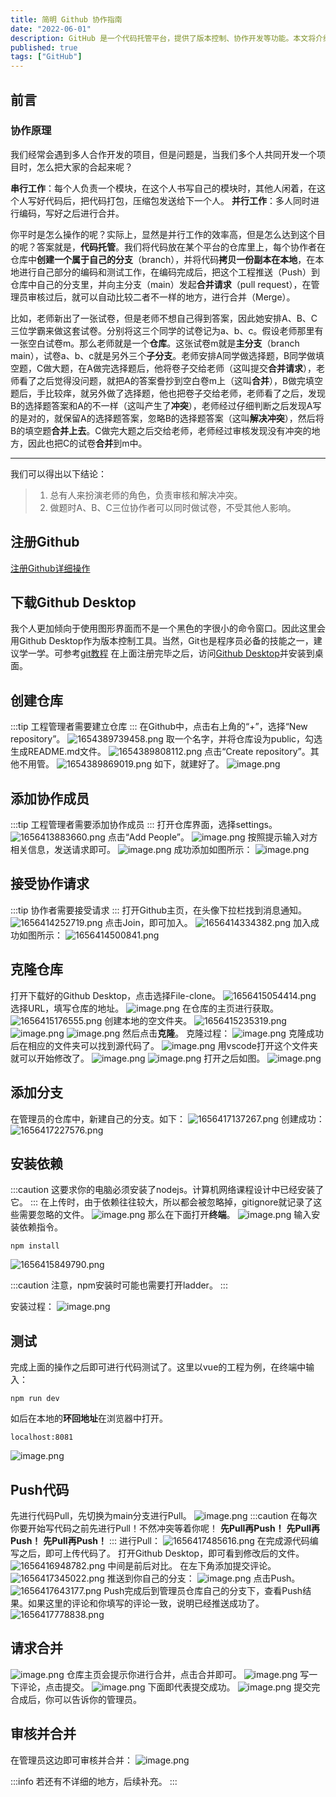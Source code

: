 ```yaml
---
title: 简明 Github 协作指南
date: "2022-06-01"
description: GitHub 是一个代码托管平台，提供了版本控制、协作开发等功能。本文将介绍如何使用 GitHub 进行协作开发。
published: true
tags: ["GitHub"]
---
```


## 前言

### 协作原理

我们经常会遇到多人合作开发的项目，但是问题是，当我们多个人共同开发一个项目时，怎么把大家的合起来呢？

**串行工作**：每个人负责一个模块，在这个人书写自己的模块时，其他人闲着，在这个人写好代码后，把代码打包，压缩包发送给下一个人。
**并行工作**：多人同时进行编码，写好之后进行合并。

你平时是怎么操作的呢？实际上，显然是并行工作的效率高，但是怎么达到这个目的呢？答案就是，**代码托管**。我们将代码放在某个平台的仓库里上，每个协作者在仓库中**创建一个属于自己的分支**（branch），并将代码**拷贝一份副本在本地**，在本地进行自己部分的编码和测试工作，在编码完成后，把这个工程推送（Push）到仓库中自己的分支里，并向主分支（main）发起**合并请求**（pull request），在管理员审核过后，就可以自动比较二者不一样的地方，进行合并（Merge）。

比如，老师新出了一张试卷，但是老师不想自己得到答案，因此她安排A、B、C三位学霸来做这套试卷。分别将这三个同学的试卷记为a、b、c。假设老师那里有一张空白试卷m。那么老师就是一个**仓库**。这张试卷m就是**主分支**（branch main），试卷a、b、c就是另外三个**子分支**。老师安排A同学做选择题，B同学做填空题，C做大题，在A做完选择题后，他将卷子交给老师（这叫提交**合并请求**），老师看了之后觉得没问题，就把A的答案誊抄到空白卷m上（这叫**合并**），B做完填空题后，手比较痒，就另外做了选择题，他也把卷子交给老师，老师看了之后，发现B的选择题答案和A的不一样（这叫产生了**冲突**），老师经过仔细判断之后发现A写的是对的，就保留A的选择题答案，忽略B的选择题答案（这叫**解决冲突**），然后将B的填空题**合并上去**。C做完大题之后交给老师，老师经过审核发现没有冲突的地方，因此也把C的试卷**合并**到m中。
***
我们可以得出以下结论：

>1. 总有人来扮演老师的角色，负责审核和解决冲突。
>2. 做题时A、B、C三位协作者可以同时做试卷，不受其他人影响。

## 注册Github

[注册Github详细操作](https://blog.csdn.net/m0_59188912/article/details/124912340?ops_request_misc=%257B%2522request%255Fid%2522%253A%2522165641220616780357277503%2522%252C%2522scm%2522%253A%252220140713.130102334.pc%255Fall.%2522%257D&request_id=165641220616780357277503&biz_id=0&utm_medium=distribute.pc_search_result.none-task-blog-2~all~first_rank_ecpm_v1~times_rank-1-124912340-null-null.142^v24^huaweicloudv2,157^v15^new_3&utm_term=%E6%B3%A8%E5%86%8Cgithub&spm=1018.2226.3001.4187)

## 下载Github Desktop

我个人更加倾向于使用图形界面而不是一个黑色的字很小的命令窗口。因此这里会用Github Desktop作为版本控制工具。当然，Git也是程序员必备的技能之一，建议学一学。可参考[git教程](https://zhuanlan.zhihu.com/p/30044692)
在上面注册完毕之后，访问[Github Desktop](https://desktop.github.com/)并安装到桌面。

## 创建仓库

:::tip
工程管理者需要建立仓库
:::
在Github中，点击右上角的“+”，选择“New repository”。
![1654389739458.png](https://jetzihan-img.oss-cn-beijing.aliyuncs.com/blog/img/006SHRs9gy1h2x2pbb2wgj31ha0o44f4.jpg)
取一个名字，并将仓库设为public，勾选生成README.md文件。
![1654389808112.png](https://jetzihan-img.oss-cn-beijing.aliyuncs.com/blog/img/006SHRs9gy1h2x2qgjiohj31b00oxakn.jpg)
点击“Create repository”。其他不用管。
![1654389869019.png](https://jetzihan-img.oss-cn-beijing.aliyuncs.com/blog/img/006SHRs9gy1h2x2riszgnj311g0l6tg2.jpg)
如下，就建好了。
![image.png](https://jetzihan-img.oss-cn-beijing.aliyuncs.com/blog/img/006SHRs9gy1h2x2s7afw3j31h30nf7e8.jpg)

## 添加协作成员

:::tip
工程管理者需要添加协作成员
:::
打开仓库界面，选择settings。
![1656413883660.png](https://jetzihan-img.oss-cn-beijing.aliyuncs.com/blog/img/006SHRs9gy1h3o5r4mnpbj31hc0pg15y.jpg)
点击“Add People”。
![image.png](https://jetzihan-img.oss-cn-beijing.aliyuncs.com/blog/img/006SHRs9gy1h3o5ryb8drj31dl0p0tir.jpg)
按照提示输入对方相关信息，发送请求即可。
![image.png](https://jetzihan-img.oss-cn-beijing.aliyuncs.com/blog/img/006SHRs9gy1h3o5t3mcu8j30jx0cvgnt.jpg)
成功添加如图所示：
![image.png](https://jetzihan-img.oss-cn-beijing.aliyuncs.com/blog/img/006SHRs9gy1h3o5tkkkiaj31900oitga.jpg)

## 接受协作请求

:::tip
协作者需要接受请求
:::
打开Github主页，在头像下拉栏找到消息通知。
![1656414252719.png](https://jetzihan-img.oss-cn-beijing.aliyuncs.com/blog/img/006SHRs9gy1h3o5xt7yjtj31g90nzdyj.jpg)
点击Join，即可加入。
![1656414334382.png](https://jetzihan-img.oss-cn-beijing.aliyuncs.com/blog/img/006SHRs9gy1h3o5yskxybj31h90lzdoa.jpg)
加入成功如图所示：
![1656414500841.png](https://jetzihan-img.oss-cn-beijing.aliyuncs.com/blog/img/006SHRs9gy1h3o61vovhgj31hc0m0dr7.jpg)

## 克隆仓库

打开下载好的Github Desktop，点击选择File-clone。
![1656415054414.png](https://jetzihan-img.oss-cn-beijing.aliyuncs.com/blog/img/006SHRs9gy1h3o6bbrozrj31ha0ri48v.jpg)
选择URL，填写仓库的地址。
![image.png](https://jetzihan-img.oss-cn-beijing.aliyuncs.com/blog/img/006SHRs9gy1h3o6cev5eij30za0j5n2j.jpg)
在仓库的主页进行获取。
![1656415176555.png](https://jetzihan-img.oss-cn-beijing.aliyuncs.com/blog/img/006SHRs9gy1h3o6dluw1wj31a40m5ang.jpg)
创建本地的空文件夹。
![1656415235319.png](https://jetzihan-img.oss-cn-beijing.aliyuncs.com/blog/img/006SHRs9gy1h3o6eiq4fwj317p0mrtff.jpg)
![image.png](https://jetzihan-img.oss-cn-beijing.aliyuncs.com/blog/img/006SHRs9gy1h3o6f81p3fj30zd0iqjwl.jpg)
![image.png](https://jetzihan-img.oss-cn-beijing.aliyuncs.com/blog/img/006SHRs9gy1h3o6fpeic0j30uy0ibq8c.jpg)
然后点击**克隆**。
克隆过程：
![image.png](https://jetzihan-img.oss-cn-beijing.aliyuncs.com/blog/img/006SHRs9gy1h3o6gf6znij31hc0hpgoi.jpg)
克隆成功后在相应的文件夹可以找到源代码了。
![image.png](https://jetzihan-img.oss-cn-beijing.aliyuncs.com/blog/img/006SHRs9gy1h3o6hvd4khj30ux0bwjvs.jpg)
用vscode打开这个文件夹就可以开始修改了。
![image.png](https://jetzihan-img.oss-cn-beijing.aliyuncs.com/blog/img/006SHRs9gy1h3o6j3j9lbj30so0f477i.jpg)
![image.png](https://jetzihan-img.oss-cn-beijing.aliyuncs.com/blog/img/006SHRs9gy1h3o6jmad4yj310b0mnn2e.jpg)
打开之后如图。
![image.png](https://jetzihan-img.oss-cn-beijing.aliyuncs.com/blog/img/006SHRs9gy1h3o6k4chplj30tu0isdjk.jpg)

## 添加分支

在管理员的仓库中，新建自己的分支。如下：
![1656417137267.png](https://jetzihan-img.oss-cn-beijing.aliyuncs.com/blog/img/006SHRs9gy1h3o7bergvjj30qa0kmagm.jpg)
创建成功：
![1656417227576.png](https://jetzihan-img.oss-cn-beijing.aliyuncs.com/blog/img/006SHRs9gy1h3o7d5mw2jj314d0je7d6.jpg)

## 安装依赖

:::caution
这要求你的电脑必须安装了nodejs。计算机网络课程设计中已经安装了它。
:::
在上传时，由于依赖往往较大，所以都会被忽略掉，gitignore就记录了这些需要忽略的文件。
![image.png](https://jetzihan-img.oss-cn-beijing.aliyuncs.com/blog/img/006SHRs9gy1h3o6l917vvj31860q711m.jpg)
那么在下面打开**终端**。
![image.png](https://jetzihan-img.oss-cn-beijing.aliyuncs.com/blog/img/006SHRs9gy1h3o6mmvnwuj31fq0rq4qp.jpg)
输入安装依赖指令。

``` npm
npm install
```

![1656415849790.png](https://jetzihan-img.oss-cn-beijing.aliyuncs.com/blog/img/006SHRs9gy1h3o6p2jfgrj30og08gab3.jpg)

:::caution
注意，npm安装时可能也需要打开ladder。
:::

安装过程：
![image.png](https://jetzihan-img.oss-cn-beijing.aliyuncs.com/blog/img/006SHRs9gy1h3o6wg2ocuj30ly06zwfn.jpg)

## 测试

完成上面的操作之后即可进行代码测试了。这里以vue的工程为例，在终端中输入：

``` npm
npm run dev
```

如后在本地的**环回地址**在浏览器中打开。

``` npm
localhost:8081
```

![image.png](https://jetzihan-img.oss-cn-beijing.aliyuncs.com/blog/img/006SHRs9gy1h3o736thiwj314i0ktwkp.jpg)

## Push代码

先进行代码Pull，先切换为main分支进行Pull。
![image.png](https://jetzihan-img.oss-cn-beijing.aliyuncs.com/blog/img/006SHRs9gy1h3o7ilymv5j30zs0lp7a5.jpg)
:::caution
在每次你要开始写代码之前先进行Pull！不然冲突等着你呢！
**先Pull再Push！**
**先Pull再Push！**
**先Pull再Push！**
:::
进行Pull：
![1656417485616.png](https://jetzihan-img.oss-cn-beijing.aliyuncs.com/blog/img/006SHRs9gy1h3o7hkyeyej31hb0q7163.jpg)
在完成源代码编写之后，即可上传代码了。
打开Github Desktop，即可看到修改后的文件。
![1656416948782.png](https://jetzihan-img.oss-cn-beijing.aliyuncs.com/blog/img/006SHRs9gy1h3o7852oyyj31hc0s6na1.jpg)
中间是前后对比。
在左下角添加提交评论。
![1656417345022.png](https://jetzihan-img.oss-cn-beijing.aliyuncs.com/blog/img/006SHRs9gy1h3o7f0xb2fj31e10qp4bu.jpg)
推送到你自己的分支：
![image.png](https://jetzihan-img.oss-cn-beijing.aliyuncs.com/blog/img/006SHRs9gy1h3o7jetlh6j30mt0fr0vv.jpg)
点击Push。
![1656417643177.png](https://jetzihan-img.oss-cn-beijing.aliyuncs.com/blog/img/006SHRs9gy1h3o7k8w5ldj31cd0o9tj2.jpg)
Push完成后到管理员仓库自己的分支下，查看Push结果。如果这里的评论和你填写的评论一致，说明已经推送成功了。
![1656417778838.png](https://jetzihan-img.oss-cn-beijing.aliyuncs.com/blog/img/006SHRs9gy1h3o7mlacslj31510oz4a0.jpg)

## 请求合并

![image.png](https://jetzihan-img.oss-cn-beijing.aliyuncs.com/blog/img/006SHRs9gy1h3o7orky1ij31gy0mgk3m.jpg)
仓库主页会提示你进行合并，点击合并即可。
![image.png](https://jetzihan-img.oss-cn-beijing.aliyuncs.com/blog/img/006SHRs9gy1h3o7qf9ro3j30yi0dkq9e.jpg)
写一下评论，点击提交。
![image.png](https://jetzihan-img.oss-cn-beijing.aliyuncs.com/blog/img/006SHRs9gy1h3o7per1iaj31gj0ml47h.jpg)
下面即代表提交成功。
![image.png](https://jetzihan-img.oss-cn-beijing.aliyuncs.com/blog/img/006SHRs9gy1h3o7rimdgij314j0f67au.jpg)
提交完合成后，你可以告诉你的管理员。

## 审核并合并

在管理员这边即可审核并合并：
![image.png](https://jetzihan-img.oss-cn-beijing.aliyuncs.com/blog/img/006SHRs9gy1h3o7t1jmazj31hc0p7dtv.jpg)

:::info
若还有不详细的地方，后续补充。
:::
